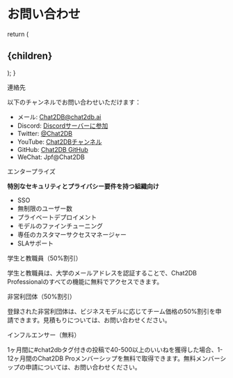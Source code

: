 # お問い合わせ

 
  return (
    <h2 id={id}>{children}</h2>
  );
}

<CustomHeading id='contact-us'>連絡先</CustomHeading>

以下のチャンネルでお問い合わせいただけます：

- メール: Chat2DB@chat2db.ai
- Discord: [Discordサーバーに参加](https://discord.gg/JDkwB6JS8A)
- Twitter: [@Chat2DB](https://x.com/Chat2DB_AI)
- YouTube: [Chat2DBチャンネル](https://www.youtube.com/@chat2db.tutorial)
- GitHub: [Chat2DB GitHub](https://github.com/codePhiliaX/chat2db)
- WeChat: Jpf@Chat2DB

<CustomHeading id="enterprise">エンタープライズ</CustomHeading>

**特別なセキュリティとプライバシー要件を持つ組織向け**
- SSO
- 無制限のユーザー数
- プライベートデプロイメント
- モデルのファインチューニング
- 専任のカスタマーサクセスマネージャー
- SLAサポート

<CustomHeading id="education">学生と教職員（50%割引）</CustomHeading>

学生と教職員は、大学のメールアドレスを認証することで、Chat2DB Professionalのすべての機能に無料でアクセスできます。

<CustomHeading id="nonprofit">非営利団体（50%割引）</CustomHeading>

登録された非営利団体は、ビジネスモデルに応じてチーム価格の50%割引を申請できます。見積もりについては、お問い合わせください。

<CustomHeading id="influencer">インフルエンサー（無料）</CustomHeading>

1ヶ月間に#chat2dbタグ付きの投稿で40-500以上のいいねを獲得した場合、1-12ヶ月間のChat2DB Proメンバーシップを無料で取得できます。無料メンバーシップの申請については、お問い合わせください。